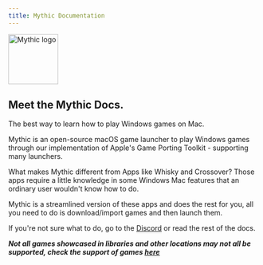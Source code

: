 ```yaml
---
title: Mythic Documentation
---
```



<Image src="/favicon.png" height="100" width="100" alt="Mythic logo" />

## Meet the Mythic Docs.

The best way to learn how to play Windows games on Mac.

Mythic is an open-source macOS game launcher to play Windows games through our implementation of Apple's Game Porting Toolkit - supporting many launchers.

What makes Mythic different from Apps like Whisky and Crossover? Those apps require a little knowledge in some Windows Mac features that an ordinary user wouldn't know how to do.

Mythic is a streamlined version of these apps and does the rest for you, all you need to do is download/import games and then launch them. 

If you're not sure what to do, go to the [Discord](https://discord.gg/GwHgX3QWK3) or read the rest of the docs.

***Not all games showcased in libraries and other locations may not all be supported, check the support of games [here](/gamesupport.mdx)***
